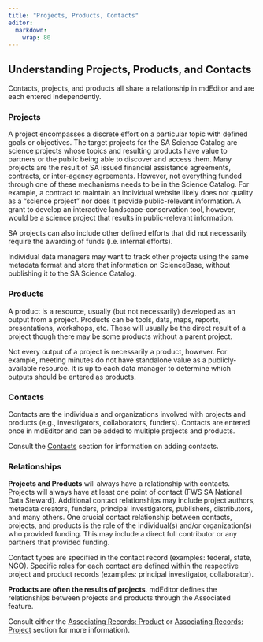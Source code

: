 ```yaml
---
title: "Projects, Products, Contacts"
editor: 
  markdown: 
    wrap: 80
---
```


## Understanding Projects, Products, and Contacts

Contacts, projects, and products all share a relationship in mdEditor and are
each entered independently.

### Projects

A project encompasses a discrete effort on a particular topic with defined goals
or objectives. The target projects for the SA Science Catalog are science
projects whose topics and resulting products have value to partners or the
public being able to discover and access them. Many projects are the result of
SA issued financial assistance agreements, contracts, or inter-agency
agreements. However, not everything funded through one of these mechanisms needs
to be in the Science Catalog. For example, a contract to maintain an individual
website likely does not quality as a "science project" nor does it provide
public-relevant information. A grant to develop an interactive
landscape-conservation tool, however, would be a science project that results in
public-relevant information.

SA projects can also include other defined efforts that did not necessarily
require the awarding of funds (i.e. internal efforts).

::: callout-note
Individual data managers may want to track other projects using the same
metadata format and store that information on ScienceBase, without publishing it
to the SA Science Catalog.
:::

### Products

A product is a resource, usually (but not necessarily) developed as an output
from a project. Products can be tools, data, maps, reports, presentations,
workshops, etc. These will usually be the direct result of a project though
there may be some products without a parent project.

Not every output of a project is necessarily a product, however. For example,
meeting minutes do not have standalone value as a publicly-available resource.
It is up to each data manager to determine which outputs should be entered as
products.

### Contacts

Contacts are the individuals and organizations involved with projects and
products (e.g., investigators, collaborators, funders). Contacts are entered
once in mdEditor and can be added to multiple projects and products.

::: callout-note
Consult the [Contacts](contact_entry_guidance/contact_entry_guidance_overview.qmd) 
section for information on adding contacts.
:::

### Relationships

**Projects and Products** will always have a relationship with contacts.
Projects will always have at least one point of contact (FWS SA National Data
Steward). Additional contact relationships may include project authors, metadata
creators, funders, principal investigators, publishers, distributors, and many
others. One crucial contact relationship between contacts, projects, and
products is the role of the individual(s) and/or organization(s) who provided
funding. This may include a direct full contributor or any partners that
provided funding.

::: callout-note
Contact types are specified in the contact record (examples: federal, state,
NGO). Specific roles for each contact are defined within the respective project
and product records (examples: principal investigator, collaborator).
:::

**Products are often the results of projects**. mdEditor defines the
relationships between projects and products through the Associated feature.

::: callout-note
Consult either the [Associating Records:
Product](product_entry_guidance/associating_records_product.qmd) or [Associating
Records: Project](project_entry_guidance/associating_records_project.qmd) section for
more information).
:::
